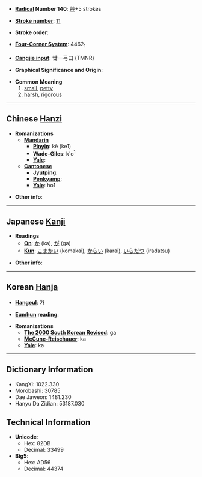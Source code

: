 * '''[[Wiktionary:Chinese radical index| Radical]] Number 140''': [[Wiktionary:Chinese radical index 艸|艸]]+5 strokes

* '''[[Wiktionary:Chinese total strokes index|Stroke number]]''': [[Wiktionary:Chinese total strokes index 11|11]]

* '''Stroke order''': 

* '''[[Wiktionary:Chinese four corner index|Four-Corner System]]''': 4462<sub>1</sub>

* '''[[Wiktionary:Chinese Cangjie index|Cangjie input]]''': 廿一弓口 (TMNR)

* '''Graphical Significance and Origin''': 

* '''Common Meaning'''
*#[[small]], [[petty]]
*# [[harsh]], [[rigorous]]

----

== Chinese [[Hanzi]] ==

* '''Romanizations'''
** '''[[Mandarin]]'''
*** '''[[Pinyin]]''': kē (ke1)
*** '''[[Wade-Giles]]''': k'o<sup>1</sup>
*** '''[[Yale]]''': 
** '''[[Cantonese]]'''
*** '''[[Jyutping]]''':
*** '''[[Penkyamp]]''': 
*** '''[[Yale]]''': ho1

* '''Other info''': 

----

== Japanese [[Kanji]] ==

* '''Readings'''
** '''[[On]]''': [[か]] (ka), [[が]] (ga)
** '''[[Kun]]''': [[こまかい]] (komakai), [[からい]] (karai), [[いらだつ]] (iradatsu)

* '''Other info''':  

----

== Korean [[Hanja]] ==

* '''[[Hangeul]]''': 가

* '''[[Eumhun]] reading''': 

* '''Romanizations'''
** '''[[The 2000 South Korean Revised Romanization|The 2000 South Korean Revised]]''': ga
** '''[[McCune-Reischauer]]''': ka
** '''[[Yale]]''': ka

----

== Dictionary Information ==

* KangXi: 1022.330
* Morobashi: 30785
* Dae Jaweon: 1481.230
* Hanyu Da Zidian: 53187.030

== Technical Information ==

* '''Unicode''':
** Hex: 82DB
** Decimal: 33499
* '''Big5''':
** Hex: AD56
** Decimal: 44374